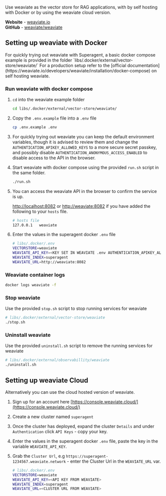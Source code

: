 Use weaviate as the vector store for RAG applications, with by self hosting with Docker or by using the weaviate cloud version.

**Website** - [weaviate.io](https://weaviate.io/)
<br/>
**GitHub** - [weaviate/weaviate](https://github.com/weaviate/weaviate)

## Setting up weaviate with Docker

<Callout intent="warn">
For quickly trying out weaviate with Superagent, a basic docker compose example is provided in the folder `libs/.docker/external/vector-store/weaviate/`
For a production setup refer to the [official documentation](https://weaviate.io/developers/weaviate/installation/docker-compose) on self hosting weaviate.
</Callout>
<br/>

### Run weaviate with docker compose

1. `cd` into the weaviate example folder

    ``` bash
    cd libs/.docker/external/vector-store/weaviate/
    ```

2. Copy the `.env.example` file into a `.env` file

    ``` bash
    cp .env.example .env
    ```

3. For quickly trying out weaviate you can keep the default environment variables, though it is advised to review them and change the `AUTHENTICATION_APIKEY_ALLOWED_KEYS` to a more secure secret passkey, and possibly disable `AUTHENTICATION_ANONYMOUS_ACCESS_ENABLED` to disable access to the API in the browser.

4. Start weaviate with docker compose using the provided `run.sh` script in the same folder.

   ``` bash
   ./run.sh
   ```

5. You can access the weaviate API in the browser to confirm the service is up.

    [http://localhost:8082](http://localhost:8082) or [http://weaviate:8082](http://weaviate:8082) if you have added the following to your `hosts` file.

    ``` bash
    # hosts file
    127.0.0.1   weaviate
    ```

6. Enter the values in the superagent docker `.env` file

    ``` bash
    # libs/.docker/.env
    VECTORSTORE=weaviate
    WEAVIATE_API_KEY=<KEY SET IN WEAVIATE .env AUTHENTICATION_APIKEY_ALLOWED_KEYS>
    WEAVIATE_INDEX=superagent
    WEAVIATE_URL=http://weaviate:8082
    
    ```

### Weaviate container logs

``` bash
docker logs weaviate -f
```

### Stop weaviate

Use the provided `stop.sh` script to stop running services for weaviate

``` bash
# libs/.docker/external/vector-store/weaviate
./stop.sh
```

### Uninstall weaviate

Use the provided `uninstall.sh` script to remove the running services for weaviate

``` bash
# libs/.docker/external/observabillity/weaviate
./uninstall.sh
```

## Setting up weaviate Cloud

Alternatively you can use the cloud hosted version of weaviate.

1. Sign up for an account here [https://console.weaviate.cloud/](https://console.weaviate.cloud/)
2. Create a new cluster named `superagent`
3. Once the cluster has deployed, expand the cluster `Details` and under `Authentication` click `API Keys` - copy your key.
4. Enter the values in the superagent docker `.env` file, paste the key in the variable `WEAVIATE_API_KEY`.
5. Grab the `Cluster Url`, e.g `https://superagent-1234567.weaviate.network` - enter the Cluster Url in the `WEAVIATE_URL` var.

    ``` bash
    # libs/.docker/.env
    VECTORSTORE=weaviate
    WEAVIATE_API_KEY=<API KEY FROM WEAVIATE>
    WEAVIATE_INDEX=superagent
    WEAVIATE_URL=<CLUSTER URL FROM WEAVIATE>

    ```
